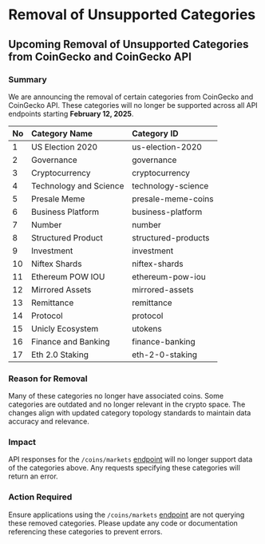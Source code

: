 # Removal of Unsupported Categories

## Upcoming Removal of Unsupported Categories from CoinGecko and CoinGecko API

### Summary

We are announcing the removal of certain categories from CoinGecko and CoinGecko API. These categories will no longer be supported across all API endpoints starting **February 12, 2025**.

| No | Category Name          | Category ID         |
| :- | :--------------------- | :------------------ |
| 1  | US Election 2020       | us-election-2020    |
| 2  | Governance             | governance          |
| 3  | Cryptocurrency         | cryptocurrency      |
| 4  | Technology and Science | technology-science  |
| 5  | Presale Meme           | presale-meme-coins  |
| 6  | Business Platform      | business-platform   |
| 7  | Number                 | number              |
| 8  | Structured Product     | structured-products |
| 9  | Investment             | investment          |
| 10 | Niftex Shards          | niftex-shards       |
| 11 | Ethereum POW IOU       | ethereum-pow-iou    |
| 12 | Mirrored Assets        | mirrored-assets     |
| 13 | Remittance             | remittance          |
| 14 | Protocol               | protocol            |
| 15 | Unicly Ecosystem       | utokens             |
| 16 | Finance and Banking    | finance-banking     |
| 17 | Eth 2.0 Staking        | eth-2-0-staking     |

### Reason for Removal

Many of these categories no longer have associated coins. Some categories are outdated and no longer relevant in the crypto space. The changes align with updated category topology standards to maintain data accuracy and relevance.

### Impact

API responses for the `/coins/markets` [endpoint](https://docs.coingecko.com/reference/coins-markets) will no longer support data of the categories above. Any requests specifying these categories will return an error.

### Action Required

Ensure applications using the `/coins/markets` [endpoint](https://docs.coingecko.com/reference/coins-markets) are not querying these removed categories. Please update any code or documentation referencing these categories to prevent errors.